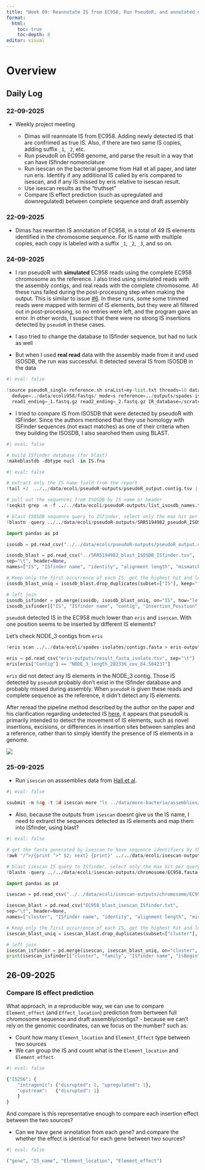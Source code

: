 ```yaml
---
title: "Week 09: Reannotate IS from EC958, Run PseudoR, and annotated other assemblies data using isescan"
format:
  html:
    toc: true
    toc-depth: 8
editor: visual
---
```


# Overview

## Daily Log

### 22-09-2025

-   Weekly project meeting

    -   Dimas will reannoate IS from EC958. Adding newly detected IS that are confrimed as true IS. Also, if there are two same IS copies, adding suffix `_1`, `_2`, etc.
    -   Run pseudoR on EC958 genome, and parse the result in a way that can have ISfinder nomenclature
    -   Run isescan on the bacterial genome from Hall et all paper, and later run eris. Identify if any additional IS called by eris compared to isescan, and if any IS missed by eris relative to isescan result.
    -   Use isescan results as the "truthset"
    -   Compare IS effect prediction (such as upregulated and downregulated) between complete sequence and draft assembly

### 22-09-2025

-   Dimas has rewritten IS annotation of EC958, in a total of 49 IS elements identified in the chromosome sequence. For IS name with multiple copies, each copy is labeled with a suffix `_1`, `_2`, `_3`, and so on.

### 24-09-2025

-   I ran pseudoR with **simulated** EC958 reads using the complete EC958 chromosome as the reference. I also tried using simulated reads with the assembly contigs, and real reads with the complete chromosome. All these runs failed during the post-processing step when making the output. This is similar to issue [#6](https://github.com/joshuakirsch/pseudoR/issues/6). In these runs, some some trimmed reads were mapped with termini of IS elements, but they were all filtered out in post-processing, so no entries were left, and the program gave an error. In other words, I suspect that there were no strong IS insertions detected by `pseudoR` in these cases.

-   I aso tried to change the database to ISfinder sequence, but had no luck as well

-   But when I used **real read** data with the assembly made from it and used ISOSDB, the run was successful. It detected several IS from ISOSDB in the data

```python
#| eval: false

!source pseudoR_single-reference.sh sraList=my-list.txt threads=10 database=/scratch/user/s4897040/pseudoR \
  dedupe=../data/ecoli958/fastqs/ mode=s reference=../outputs/spades-isolates/contigs.fasta \
  read1_ending=_1.fastq.gz read2_ending=_2.fastq.gz IR_database=/scratch/user/s4897040/pseudoR
```

-   I tried to compare IS from ISOSDB that were detected by pseudoR with ISFinder. Since the authors mentioned that they use homology with ISFinder sequences (not exact matches) as one of their criteria when they building the ISOSDB, I also searched them using BLAST.

```python
#| eval: false

# build ISfinder database (for blast)
!makeblastdb -dbtype nucl -in IS.fna
```

```python
#| eval: false

# extract only the IS name field from the report
!tail +2  ../../data/ecoli/pseudoR-outputs/pseudoR_output.contig.tsv | cut -f 2 > ../../data/ecoli/pseudoR-outputs/list_isosdb_names.txt

# pull out the sequences from ISOSDB by IS name or header
!seqkit grep -n -f ../../data/ecoli/pseudoR-outputs/list_isosdb_names.txt ../../ISOSDB.V3.fna -o ../../data/ecoli/pseudoR-outputs/SRR5194982_pseudoR_ISOSDB.fna

# blast ISOSDB sequence query to ISfinder, select only the max hit per query sequence
!blastn -query ../../data/ecoli/pseudoR-outputs/SRR5194982_pseudoR_ISOSDB.fna -db ../../eris/src/eris/data/IS.fna -outfmt 6 -evalue 1e-3 -max_target_seqs 1 -out SRR5194982_blast_ISOSDB_ISfinder.txt
```

```python
import pandas as pd

isosdb = pd.read_csv("../../data/ecoli/pseudoR-outputs/pseudoR_output.contig.tsv", sep="\t")

isosdb_blast = pd.read_csv("../SRR5194982_blast_ISOSDB_ISfinder.tsv",
sep="\t", header=None,
names=["IS", "ISfinder name", "identity", "alignment length", "mismatches", "gap opens", "q. start", "q. end", "s. start", "s. end", "evalue", "bit score"])

# Keep only the first occurrence of each IS, get the highest hit and lowest e value
isosdb_blast_uniq = isosdb_blast.drop_duplicates(subset=["IS"], keep="first")

# left join
isosdb_isfinder = pd.merge(isosdb, isosdb_blast_uniq, on="IS", how="left")
isosdb_isfinder[["IS", "ISfinder name", "contig", "Insertion_Position", "identity"]]
```

`pseudoR` detected IS in the EC958 much lower than `eris` and `isescan`. With one position seems to be inserted by different IS elements?

Let's check NODE_3 contigs from `eris`

```python
!eris scan ../../data/ecoli/spades-isolates/contigs.fasta > eris-outputs/result_fasta_isolate.tsv

eris = pd.read_csv("eris-outputs/result_fasta_isolate.tsv", sep="\t")
eris[eris["Contig"] == "NODE_3_length_282336_cov_84.584237"]
```

`eris` did not detect any IS elements in the NODE_3 contig. Those IS detected by `pseudoR` probably don't exist in the ISfinder database and probably missed during assembly. When `pseudoR` is given these reads and complete sequence as the reference, it didn't detect any IS elements.

After reread the pipeline method described by the author on the paper and his clarification regarding undetected IS [here](https://github.com/joshuakirsch/pseudoR/issues/9), it appears that pseudoR is primarily intended to detect the movement of IS elements, such as novel insertions, excisions, or differences in insertion sites between samples and a reference, rather than to simply identify the presence of IS elements in a genome.

![](pictures/pseudoR-pipeline.png)

### 25-09-2025

-   Run `isescan` on asssemblies data from [Hall et al](https://elifesciences.org/articles/98300).

```python
#| eval: false

ssubmit -m 64g -t 1d isescan-more "ls ../data/more-bacteria/assemblies/ncbi_dataset/data/*/*.fna | parallel -j 4 isescan.py --seqfile {} --output isescan --nthread 2" -- -c 12
```

-   Also, because the outputs from `isescan` doesnt give us the IS name, I need to extrarct the sequences detected as IS elements and map them into ISfinder, using blast?

```python
#| eval: false

# get the fasta generated by isescan to have sequence identifiers by their IS cluster
!awk '/^>/{print ">" $2; next} {print}' ../../data/ecoli/isescan-outputs/chromosome/EC958.fasta.is.fna > ../../data/ecoli/isescan-outputs/chromosome/EC958.fasta.is.cluster.fna

# blast isescan IS query to ISfinder, select only the max hit per query sequence
!blastn -query ../../data/ecoli/isescan-outputs/chromosome/EC958.fasta.is.cluster.fna -db ../../eris/src/eris/data/IS.fna -outfmt 6 -evalue 1e-3 -max_target_seqs 1 -out EC958_blast_isescan_ISfinder.txt
```

```python
import pandas as pd

isescan = pd.read_csv("../../data/ecoli/isescan-outputs/chromosome/EC958.fasta.tsv", sep="\t")

isescan_blast = pd.read_csv("EC958_blast_isescan_ISfinder.txt",
sep="\t", header=None,
names=["cluster", "ISfinder name", "identity", "alignment length", "mismatches", "gap opens", "q. start", "q. end", "s. start", "s. end", "evalue", "bit score"])

# Keep only the first occurrence of each IS, get the highest hit and lowest e value
isescan_blast_uniq = isescan_blast.drop_duplicates(subset=["cluster"], keep="first")

# left join
isescan_isfinder = pd.merge(isescan, isescan_blast_uniq, on="cluster", how="left")
print(isescan_isfinder[["cluster", "family", "ISfinder name", "isBegin", "isEnd"]].to_string())
```

## 26-09-2025

### Compare IS effect prediction

What approach, in a reproducible way, we can use to compare `Element_effect` (and `Effect_location`) prediction from bertween full chromosome sequence and draft assembly/contigs? - because we can't rely on the genomic coordinates, can we focus on the number? such as:

-   Count how many `Element_location` and `Element_Effect` type between two sources
-   We can group the IS and count what is the `Element_location` and `Element_effect`

```python
#| eval: false

{"IS256": {
    "intragenic": {"disrupted": 2, "upregulated": 1},
    "upstream":   {"disrupted": 1}
    }
}
```

And compare is this representative enough to compare each insertion effect between the two sources?

-   Can we have gene annotation from each gene? and compare the whether the effect is identical for each gene between two sources?

```python
#| eval: false

("gene", "IS_name", "Element_location", "Element_effect")
```
